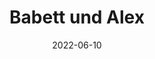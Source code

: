 ---
title: Babett und Alex
date: 2022-06-10
image: /images/hochzeitsblog/shooting/babett-alex7.jpg
width: 2000
height: 1333
category: Shooting
couple_category: Babett und Alex
weight: 1107
---